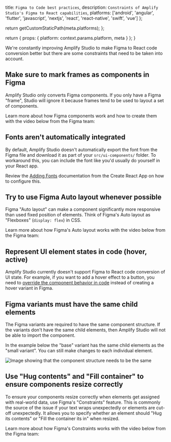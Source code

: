 
  title: `Figma to Code best practices`,
  description: `Constraints of Amplify Studio's Figma to React capabilities`,
  platforms: ['android', 'angular', 'flutter', 'javascript', 'nextjs', 'react', 'react-native', 'swift', 'vue']
};

  return getCustomStaticPath(meta.platforms);
};

  return {
    props: {
      platform: context.params.platform,
      meta
    }
  };
}

We're constantly improving Amplify Studio to make Figma to React code conversion better but there are some constraints that need to be taken into account.

## Make sure to mark frames as components in Figma
Amplify Studio only converts Figma components. If you only have a Figma "frame", Studio will ignore it because frames tend to be used to layout a set of components.

Learn more about how Figma components work and how to create them with the video below from the Figma team:

<YoutubeEmbed embedId="k74IrUNaJVk?start=40" />

## Fonts aren't automatically integrated

By default, Amplify Studio doesn't automatically export the font from the Figma file and download it as part of your `src/ui-components/` folder. To workaround this, you can include the font like you'd usually do yourself in your React app.

Review the [Adding Fonts](https://create-react-app.dev/docs/adding-images-fonts-and-files/) documentation from the Create React App on how to configure this.

## Try to use Figma Auto layout whenever possible

Figma "Auto layout" can make a component significantly more responsive than used fixed position of elements. Think of Figma's Auto layout as "Flexboxes" (`display: flex`) in CSS.

Learn more about how Figma's Auto layout works with the video below from the Figma team:

<YoutubeEmbed embedId="PNJxeD29ZTg" />

## Represent UI element states in code (hover, active)

Amplify Studio currently doesn't support Figma to React code conversion of UI state. For example, if you want to add a hover effect to a button, you need to [override the component behavior in code](/console/uibuilder/override/#set-hover-states-on-icons) instead of creating a hover variant in Figma.

## Figma variants must have the same child elements

The Figma variants are required to have the same component structure. If the variants don't have the same child elements, then Amplify Studio will not be able to import the component.

In the example below the "base" variant has the same child elements as the "small variant". You can still make changes to each individual element.

![Image showing that the component structure needs to be the same](/images/studio/responsive/component-structure2.png)

## Use "Hug contents" and "Fill container" to ensure components resize correctly

To ensure your components resize correctly when elements get assigned with real-world data, use Figma's "Constraints" feature. This is commonly the source of the issue if your text wraps unexpectedly or elements are cut-off unexpectedly. It allows you to specify whether an element should "Hug its contents" or "Fill the container its in" when resized.

Learn more about how Figma's Constraints works with the video below from the Figma team:

<YoutubeEmbed embedId="LHY9cm_2zwU?start=15" />

